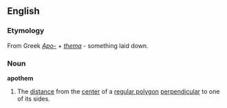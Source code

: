 ==English==

===Etymology===
From Greek ''[[Apo-]]'' + ''[[thema]]'' - something laid down.

===Noun===
'''apothem'''
#The [[distance]] from the [[center]] of a [[regular polygon]] [[perpendicular]] to one of its sides.